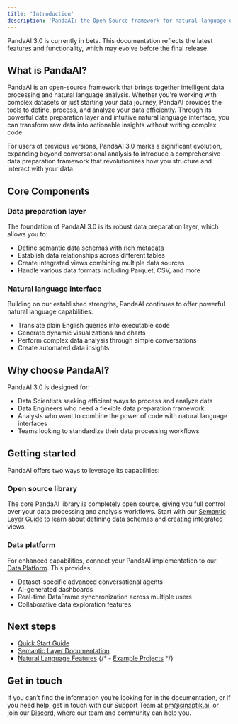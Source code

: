 ```yaml
---
title: 'Introduction'
description: 'PandaAI: the Open-Source framework for natural language data processing and analysis'
---
```


<Note title="Beta Notice">
PandaAI 3.0 is currently in beta. This documentation reflects the latest features and functionality, which may evolve before the final release.
</Note>

## What is PandaAI?

PandaAI is an open-source framework that brings together intelligent data processing and natural language analysis. Whether you're working with complex datasets or just starting your data journey, PandaAI provides the tools to define, process, and analyze your data efficiently. Through its powerful data preparation layer and intuitive natural language interface, you can transform raw data into actionable insights without writing complex code.

For users of previous versions, PandaAI 3.0 marks a significant evolution, expanding beyond conversational analysis to introduce a comprehensive data preparation framework that revolutionizes how you structure and interact with your data.

## Core Components

### Data preparation layer
The foundation of PandaAI 3.0 is its robust data preparation layer, which allows you to:
- Define semantic data schemas with rich metadata
- Establish data relationships across different tables
- Create integrated views combining multiple data sources
- Handle various data formats including Parquet, CSV, and more

### Natural language interface
Building on our established strengths, PandaAI continues to offer powerful natural language capabilities:
- Translate plain English queries into executable code
- Generate dynamic visualizations and charts
- Perform complex data analysis through simple conversations
- Create automated data insights

## Why choose PandaAI?

PandaAI 3.0 is designed for:
- Data Scientists seeking efficient ways to process and analyze data
- Data Engineers who need a flexible data preparation framework
- Analysts who want to combine the power of code with natural language interfaces
- Teams looking to standardize their data processing workflows

## Getting started

PandaAI offers two ways to leverage its capabilities:

### Open source library
The core PandaAI library is completely open source, giving you full control over your data processing and analysis workflows. Start with our [Semantic Layer Guide](/v3/semantic-layer) to learn about defining data schemas and creating integrated views.

### Data platform
For enhanced capabilities, connect your PandaAI implementation to our [Data Platform](/v3/ai-dashboards). This provides:
- Dataset-specific advanced conversational agents
- AI-generated dashboards
- Real-time DataFrame synchronization across multiple users
- Collaborative data exploration features

## Next steps

- [Quick Start Guide](/v3/getting-started)
- [Semantic Layer Documentation](/v3/semantic-layer)
- [Natural Language Features](/v3/overview-nl)
{/* - [Example Projects](/v3/examples) */}

## Get in touch

If you can’t find the information you’re looking for in the documentation, or if you need help, get in touch with our Support Team at pm@sinaptik.ai, or join our [Discord](https://discord.gg/KYKj9F2FRH), where our team and community can help you.